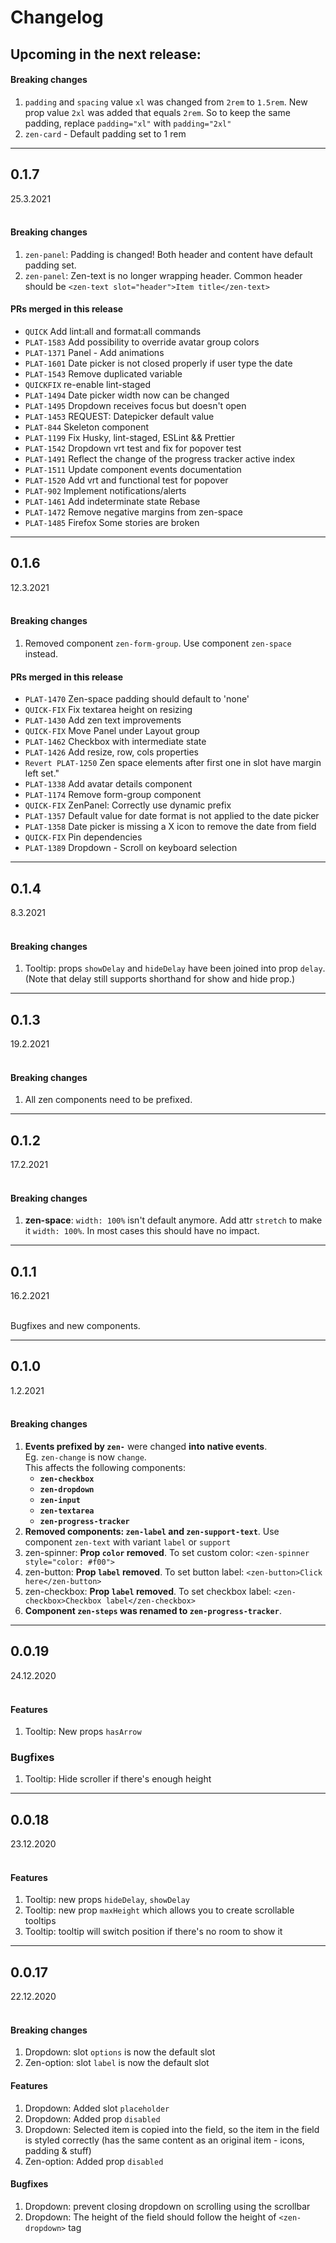 <Meta title="Changelog" />

# Changelog

## Upcoming in the next release:

#### Breaking changes

1. `padding` and `spacing` value `xl` was changed from `2rem` to `1.5rem`. New prop value `2xl` was added that equals `2rem`. So to keep the same padding, replace `padding="xl"` with `padding="2xl"`
1. `zen-card` - Default padding set to 1 rem

---

## 0.1.7

25.3.2021<br/><br/>

#### Breaking changes

1. `zen-panel`: Padding is changed! Both header and content have default padding set.
1. `zen-panel`: Zen-text is no longer wrapping header. Common header should be `<zen-text slot="header">Item title</zen-text>`

#### PRs merged in this release

- `QUICK` Add lint:all and format:all commands
- `PLAT-1583` Add possibility to override avatar group colors
- `PLAT-1371` Panel - Add animations
- `PLAT-1601` Date picker is not closed properly if user type the date
- `PLAT-1543` Remove duplicated variable
- `QUICKFIX` re-enable lint-staged
- `PLAT-1494` Date picker width now can be changed
- `PLAT-1495` Dropdown receives focus but doesn't open
- `PLAT-1453` REQUEST: Datepicker default value
- `PLAT-844` Skeleton component
- `PLAT-1199` Fix Husky, lint-staged, ESLint && Prettier
- `PLAT-1542` Dropdown vrt test and fix for popover test
- `PLAT-1491` Reflect the change of the progress tracker active index
- `PLAT-1511` Update component events documentation
- `PLAT-1520` Add vrt and functional test for popover
- `PLAT-902` Implement notifications/alerts
- `PLAT-1461` Add indeterminate state Rebase
- `PLAT-1472` Remove negative margins from zen-space
- `PLAT-1485` Firefox Some stories are broken

---

## 0.1.6

12.3.2021<br/><br/>

#### Breaking changes

1. Removed component `zen-form-group`. Use component `zen-space` instead.

#### PRs merged in this release

- `PLAT-1470` Zen-space padding should default to 'none'
- `QUICK-FIX` Fix textarea height on resizing
- `PLAT-1430` Add zen text improvements
- `QUICK-FIX` Move Panel under Layout group
- `PLAT-1462` Checkbox with intermediate state
- `PLAT-1426` Add resize, row, cols properties
- `Revert PLAT-1250` Zen space elements after first one in slot have margin left set."
- `PLAT-1338` Add avatar details component
- `PLAT-1174` Remove form-group component
- `QUICK-FIX` ZenPanel: Correctly use dynamic prefix
- `PLAT-1357` Default value for date format is not applied to the date picker
- `PLAT-1358` Date picker is missing a X icon to remove the date from field
- `QUICK-FIX` Pin dependencies
- `PLAT-1389` Dropdown - Scroll on keyboard selection

---

## 0.1.4

8.3.2021<br/><br/>

#### Breaking changes

1. Tooltip: props `showDelay` and `hideDelay` have been joined into prop `delay`. (Note that delay still supports shorthand for show and hide prop.)

---

## 0.1.3

19.2.2021<br/><br/>

#### Breaking changes

1. All zen components need to be prefixed.

---

## 0.1.2

17.2.2021<br/><br/>

#### Breaking changes

1. **zen-space**: `width: 100%` isn't default anymore. Add attr `stretch` to make it `width: 100%`. In most cases this should have no impact.

---

## 0.1.1

16.2.2021<br/><br/>

Bugfixes and new components.

---

## 0.1.0

1.2.2021<br/><br/>

#### Breaking changes

1. **Events prefixed by `zen-`** were changed **into native events**.<br/>Eg. `zen-change` is now `change`.<br/>This affects the following components:
   - **`zen-checkbox`**
   - **`zen-dropdown`**
   - **`zen-input`**
   - **`zen-textarea`**
   - **`zen-progress-tracker`**
1. **Removed components: `zen-label` and `zen-support-text`**. Use component `zen-text` with variant `label` or `support`
1. zen-spinner: **Prop `color` removed**. To set custom color: `<zen-spinner style="color: #f00">`
1. zen-button: **Prop `label` removed**. To set button label: `<zen-button>Click here</zen-button>`
1. zen-checkbox: **Prop `label` removed**. To set checkbox label: `<zen-checkbox>Checkbox label</zen-checkbox>`
1. **Component `zen-steps` was renamed to `zen-progress-tracker`**.

---

## 0.0.19

24.12.2020<br/><br/>

#### Features

1. Tooltip: New props `hasArrow`

### Bugfixes

1. Tooltip: Hide scroller if there's enough height

---

## 0.0.18

23.12.2020<br/><br/>

#### Features

1. Tooltip: new props `hideDelay`, `showDelay`
1. Tooltip: new prop `maxHeight` which allows you to create scrollable tooltips
1. Tooltip: tooltip will switch position if there's no room to show it

---

## 0.0.17

22.12.2020<br/><br/>

#### Breaking changes

1. Dropdown: slot `options` is now the default slot
1. Zen-option: slot `label` is now the default slot

#### Features

1. Dropdown: Added slot `placeholder`
1. Dropdown: Added prop `disabled`
1. Dropdown: Selected item is copied into the field, so the item in the field is styled correctly (has the same content as an original item - icons, padding & stuff)
1. Zen-option: Added prop `disabled`

#### Bugfixes

1. Dropdown: prevent closing dropdown on scrolling using the scrollbar
1. Dropdown: The height of the field should follow the height of `<zen-dropdown>` tag
